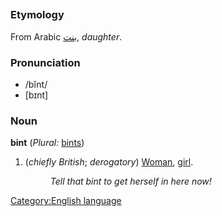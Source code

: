 =={{en}}==
[[Category:English language]]
===Etymology===
From Arabic [[بنت]], ''daughter''.
===Pronunciation===
*/bĭnt/
*[bɪnt]
===Noun===
'''bint''' (''Plural:'' [[bints]])
#(''chiefly British''; ''derogatory'') [[Woman]], [[girl]].
#:''Tell that bint to get herself in here now!''